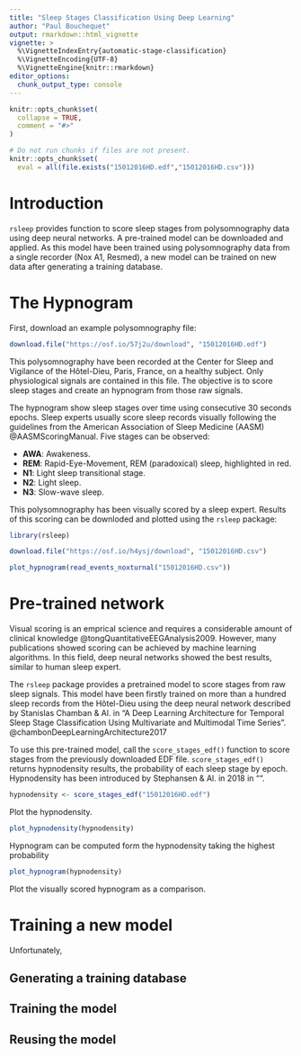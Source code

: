 ```yaml
---
title: "Sleep Stages Classification Using Deep Learning"
author: "Paul Bouchequet"
output: rmarkdown::html_vignette
vignette: >
  %\VignetteIndexEntry{automatic-stage-classification}
  %\VignetteEncoding{UTF-8}
  %\VignetteEngine{knitr::rmarkdown}
editor_options: 
  chunk_output_type: console
---
```


```r

knitr::opts_chunk$set(
  collapse = TRUE,
  comment = "#>"
)

# Do not run chunks if files are not present.
knitr::opts_chunk$set(
  eval = all(file.exists("15012016HD.edf","15012016HD.csv")))

```

# Introduction

`rsleep` provides function to score sleep stages from polysomnography data using
deep neural networks. A pre-trained model can be downloaded and applied. As
this model have been trained using polysomnography data from a single recorder
(Nox A1, Resmed), a new model can be trained on new data after generating a 
training database.

# The Hypnogram

First, download an example polysomnography file:

```r
download.file("https://osf.io/57j2u/download", "15012016HD.edf")
```

This polysomnography have been recorded at the Center for Sleep and Vigilance of
the Hôtel-Dieu, Paris, France, on a healthy subject. Only physiological signals 
are contained in this file. 
The objective is to score sleep stages and create an hypnogram from those raw
signals.

The hypnogram show sleep stages over time using consecutive 30 seconds epochs. 
Sleep experts usually score sleep records visually following the guidelines from
the American Association of Sleep Medicine (AASM) @AASMScoringManual. 
Five stages can be observed:

  * **AWA**: Awakeness.
  * **REM**: Rapid-Eye-Movement, REM (paradoxical) sleep, highlighted in red.
  * **N1**: Light sleep transitional stage.
  * **N2**: Light sleep.
  * **N3**: Slow-wave sleep.
  
This polysomnography has been visually scored by a sleep expert. Results of this
scoring can be downloded and plotted using the `rsleep` package:

```r
library(rsleep)

download.file("https://osf.io/h4ysj/download", "15012016HD.csv")

plot_hypnogram(read_events_noxturnal("15012016HD.csv"))
```

# Pre-trained network

Visual scoring is an emprical science and requires a considerable amount of 
clinical knowledge @tongQuantitativeEEGAnalysis2009. However, many publications
showed scoring can be achieved by machine learning algorithms. In this field, 
deep neural networks showed the best results, similar to human sleep expert.

The `rsleep` package provides a pretrained model to score stages from raw sleep
signals. This model have been firstly trained on more than a hundred sleep 
records from the Hôtel-Dieu using the deep neural network described by Stanislas
Chamban & Al. in "A Deep Learning Architecture for Temporal Sleep Stage 
Classification Using Multivariate and Multimodal Time Series". 
@chambonDeepLearningArchitecture2017

To use this pre-trained model, call the `score_stages_edf()` function to score 
stages from the previously downloaded EDF file. `score_stages_edf()` returns
hypnodensity results, the probability of each sleep stage by epoch. Hypnodensity
has been introduced by Stephansen & Al. in 2018 in "".

```r
hypnodensity <- score_stages_edf("15012016HD.edf")
```

Plot the hypnodensity.

```r
plot_hypnodensity(hypnodensity)
```

Hypnogram can be computed form the hypnodensity taking the highest probability

```r
plot_hypnogram(hypnodensity)
```

Plot the visually scored hypnogram as a comparison.

# Training a new model

Unfortunately, 

## Generating a training database

## Training the model

## Reusing the model



